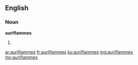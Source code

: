 ==English==

===Noun===
'''auriflammes'''

# {{plural of|auriflamme}}

[[ar:auriflammes]]
[[fr:auriflammes]]
[[ku:auriflammes]]
[[mg:auriflammes]]
[[my:auriflammes]]